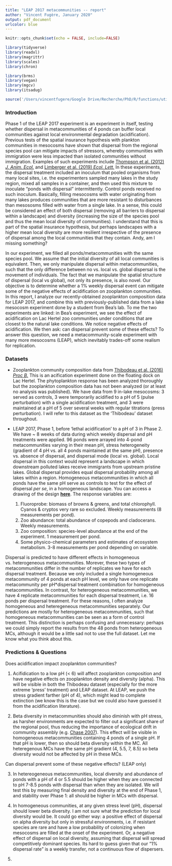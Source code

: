 ```yaml
---
title: "LEAP 2017 metacommunities -- report"
author: "Vincent Fugère, January 2020"
output: pdf_document
urlcolor: blue
---
```


```r
knitr::opts_chunk$set(echo = FALSE, include=FALSE)
```

```r
library(tidyverse)
library(readxl)
library(magrittr)
library(scales)
library(chron)

library(brms)
library(vegan)
library(mgcv)
library(itsadug)

source('/Users/vincentfugere/Google Drive/Recherche/PhD/R/functions/utils.R')
```

### Introduction  ###

Phase 1 of the LEAP 2017 experiment is an experiment in itself, testing whether dispersal in metacommunities of 4 ponds can buffer local communities against local environmental degradation (acidification). Previous tests of the spatial insurance hypothesis with plankton communities in mesocosms have shown that dispersal from the regional species pool can mitigate impacts of stressors, whereby communities with immigration were less impacted than isolated communities without immigration. Examples of such experiments include [Thompson et al. (2012) _J. Anim. Ecol._](https://besjournals.onlinelibrary.wiley.com/doi/full/10.1111/j.1365-2656.2011.01908.x) and [Limberger et al. (2019) _Ecol. Lett._](https://onlinelibrary.wiley.com/doi/full/10.1111/ele.13365) In these experiments, the dispersal treatment included an inoculum that pooled organisms from many local sites, i.e. the experimenters sampled many lakes in the study region, mixed all samples in a container, and then used this mixture to inoculate "ponds with dispersal" intermittently. Control ponds received no such inoculum. Basically, filling mesocosms with water originating from many lakes produces communities that are more resistant to disturbances than mesososms filled with water from a single lake. In a sense, this could be considered an effect of both dispersal (removing all barriers to dispersal within a landscape) and diversity (increasing the size of the species pool and thus the mean local diversity of communities). I understand that this is part of the spatial insurance hypothesis, but perhaps landscapes with a higher mean local diversity are more resilient irrespective of the presence of dispersal among the local communities that they contain. Andy, am I missing something?

In our experiment, we filled all ponds/metacommunities with the same species pool. We assume that the initial diversity of all local communities is equivalent. Then, we only manipulate dispersal within metacommunities, such that the only difference between no vs. local vs. global dispersal is the movement of individuals. The fact that we manipulate the spatial structure of dispersal (local vs global), not only its presence, is also novel. Our objective is to determine whether a 1% weekly dispersal event can mitigate some of the negative effects of acidification on zooplankton communities. In this report, I analyze our recently-obtained zooplankton composition data for LEAP 2017, and combine this with previously-published data from a lake mesocosm experiment done by a student from Bea's lab. To me the two experiments  are linked: in Bea's experiment, we see the effect of acidification on Lac Hertel zoo communities under conditions that are closest to the natural lake conditions. We notice negative effects of acidification. We then ask: can dispersal prevent some of these effects? To answer this question, we need a metacommunity-scale experiment with many more mesocosms (LEAP), which inevitably trades-off some realism for replication.

### Datasets ###

- Zooplankton community composition data from [Thibodeau et al. (2016) _Proc B._](https://royalsocietypublishing.org/doi/full/10.1098/rspb.2015.1215) This is an acification experiment done on the floating dock on Lac Hertel. The phytoplankton response has been analyzed thoroughly but the zooplankton composition data has not been analyzed (or at least no analysis was published). We have data from 9 in-lake mesocosms: 3 served as controls, 3 were temporarily acidified to a pH of 5 (pulse perturbation) with a single acidification treatment, and 3 were maintained at a pH of 5 over several weeks with regular titrations (press perturbation). I will refer to this dataset as the 'Thibodeau' dataset throughout.

- LEAP 2017, Phase 1, before 'lethal acidification' to a pH of 3 in Phase 2. We have ~ 8 weeks of data during which weekly dispersal and pH treatments were applied. 96 ponds were arrayed into 4-pond metacommunities varying in their mean pH, stress heterogeneity (gradient of 4 pH vs. all 4 ponds maintained at the same pH), presence vs. absence of dispersal, and dispersal mode (local vs. global). Local dispersal in this context would represent a landscape in which downstream polluted lakes receive immigrants from upstream pristine lakes. Global dispersal provides equal dispersal probability among all lakes within a region. Homogeneous metacommunities in which all ponds have the same pH serve as controls to test for the effect of dispersal _per se_, in a homogeneous landscape. You can access a drawing of the design [**here**](https://www.dropbox.com/s/eknyap3z2fxlat7/LEAP%202017%20-%20design.pdf?dl=0). The response variables are:

  1. Fluoroprobe: biomass of browns & greens, and total chlorophyll. Cyanos & cryptos very rare so excluded. Weekly measurements (8 measurements per pond).
  2. Zoo abundance: total abundance of copepods and cladocerans. Weekly measurements.
  3. Zoo composition: species-level abundance at the end of the experiment. 1 measurement per pond.
  4. Some physico-chemical parameters and estimates of ecosystem metabolism. 3-8 measurements per pond depending on variable.

Dispersal is predicted to have different effects in homogeneous vs. heterogeneous metacommunities. Morever, these two types of metacommunities differ in the number of replicates we have for each dispersal treatment. Because we only included a single homogeneous metacommunity of 4 ponds at each pH level, we only have one replicate metacommunity per pH*dispersal treatment combination for homogeneous metacommunities. In contrast, for heterogeneous metacommunities, we have 4 replicate metacommunities for each dispersal treatment, i.e. 16 ponds per dispersal treatment. For these reasons, I often analyze homogeneous and heteregeneous metacommunities separately. Our predictions are mostly for heterogeneous metacommunities, such that homogeneous metacommunities can be seen as a form of control treatment. This distinction is perhaps confusing and unnecessary: perhaps we could simply report the results from the 48 ponds from heterogeneous MCs, although it would be a little sad not to use the full dataset. Let me know what you think about this.

### Predictions & Questions ###

Does acidification impact zooplankton communities?

1. Acifidication to a low pH (< 6) will affect zooplankton composition and have negative effects on zooplankton density and diversity (alpha). This will be visible in both the Thibodeau dataset (especially for the more extreme 'press' treatment) and LEAP dataset. At LEAP, we push the stress gradient farther (pH of 4), which might lead to complete extinction (we know this is the case but we could also have guessed it from the acidification literature).

2. Beta diversity in metacommunities should also diminish with pH stress, as harsher environments are expected to filter out a significant share of the regional pool, thus reducing the importance of ecological drift in community assembly (e.g. [Chase 2007](https://www.pnas.org/content/104/44/17430.short)). This effect will be visible in homogeneous metacommunities containing 4 ponds of a single pH. If that pH is lower, then so should beta diversity within the MC. All heteregenous MCs have the same pH gradient (4, 5.5, 7, 8.5) so beta diversity would not be affected by pH in these MCs.

Can dispersal prevent some of these negative effects? (LEAP only)

3. In hetereogeneous metacommunities, local diversity and abundance of ponds with a pH of 4 or 5.5 should be higher when they are connected to pH 7-8.5 ponds with dispersal than when they are isolated. We will test this by measuring final density and diversity at the end of Phase 1, and stability over Phase 1: all should be higher in MCs with dispersal.

4. In homogeneous communities, at any given stress level (pH), dispersal should lower beta diversity. I am not sure what the prediction for local diversity would be. It could go either way: a positive effect of dispersal on alpha diversity but only in stressful environments, i.e. if resistant species are rare and have a low probability of colonizing when mesocosms are filled at the onset of the experiment. Or, a negative effect of dispersal on local diversity, assuming that dispersal will spread competitively dominant species. Its hard to guess given that our "1% dispersal rate" is a weekly transfer, not a continuous flow of dispersers.

5. 

